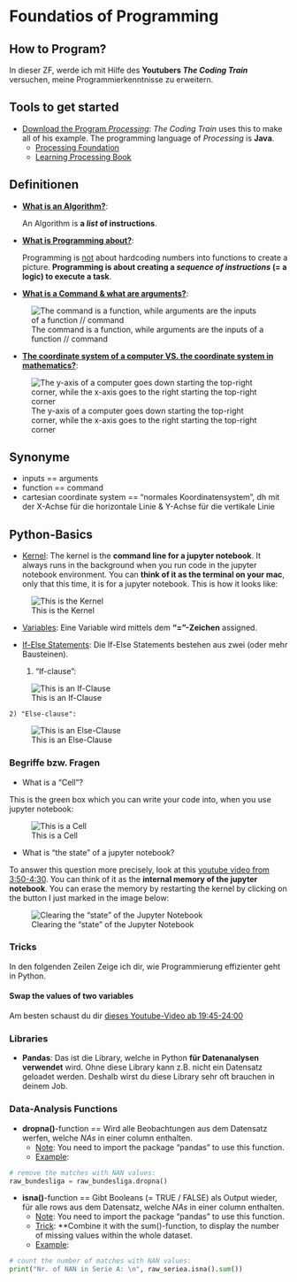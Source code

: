 # Foundatios of Programming

## How to Program?

In dieser ZF, werde ich mit Hilfe des **Youtubers _The Coding Train_** versuchen, meine Programmierkenntnisse zu erweitern.

## Tools to get started 

- [Download the Program _Processing_](http://processing.org): _The Coding Train_ uses this to make all of his example. The programming language of _Processing_ is **Java**. 
  - [Processing Foundation](https://processingfoundation.org/)
  - [Learning Processing Book](http://learningprocessing.com/)

## Definitionen

- **<u>What is an Algorithm?</u>**:

    An Algorithm is **a _list_ of instructions**.

- **<u>What is Programming about?</u>**:

    Programming is <u>not</u> about hardcoding numbers into functions to create a picture. **Programming is about creating a _sequence of instructions_ (= a logic) to execute a task**. 
    
- **<u>What is a Command & what are arguments?</u>**:

![The command is a function, while arguments are the inputs of a function // command](./bilder/programming/commands-and-arguments.PNG)

- **<u>The coordinate system of a computer VS. the coordinate system in mathematics?</u>**:

![The y-axis of a computer goes down starting the top-right corner, while the x-axis goes to the right starting the top-right corner](./bilder/programming/coordinate-system.PNG)

## Synonyme

- inputs == arguments
- function == command
- cartesian coordinate system == "normales Koordinatensystem", dh mit der X-Achse für die horizontale Linie & Y-Achse für die vertikale Linie

## Python-Basics

- <u>Kernel</u>: The kernel is the **command line for a jupyter notebook**. It always runs in the background when you run code in the jupyter notebook environment. You can **think of it as the terminal on your mac**, only that this time, it is for a jupyter notebook. This is how it looks like:

![This is the Kernel](./bilder/programming/example-kernel.png)

- <u>Variables</u>: Eine Variable wird mittels dem **"="-Zeichen** assigned. 

- <u>If-Else Statements</u>: Die If-Else Statements bestehen aus zwei (oder mehr Bausteinen).

    1) "If-clause": 
    
![This is an If-Clause](./bilder/programming/if-clause.png)

    2) "Else-clause":
    
![This is an Else-Clause](./bilder/programming/else-clause.png)

### Begriffe bzw. Fragen

- What is a "Cell"?

This is the green box which you can write your code into, when you use jupyter notebook:

![This is a Cell](./bilder/programming/example-of-a-cell.png)

- What is "the state" of a jupyter notebook?

To answer this question more precisely, look at this [youtube video from 3:50-4:30](https://www.youtube.com/watch?v=AWek49wXGzI&list=PLBZBJbE_rGRWeh5mIBhD-hhDwSEDxogDg&index=2). You can think of it as the **internal memory of the jupyter notebook**. You can erase the memory by restarting the kernel by clicking on the button I just marked in the image below:

![Clearing the "state" of the Jupyter Notebook](./bilder/programming/clear-state-of-jupyter-notebook.png)

### Tricks

In den folgenden Zeilen Zeige ich dir, wie Programmierung effizienter geht in Python.

#### Swap the values of two variables

Am besten schaust du dir [dieses Youtube-Video ab 19:45-24:00](https://www.youtube.com/watch?v=Z1Yd7upQsXY&list=PLBZBJbE_rGRWeh5mIBhD-hhDwSEDxogDg)

### Libraries

- **Pandas**: Das ist die Library, welche in Python **für Datenanalysen verwendet** wird. Ohne diese Library kann z.B. nicht ein Datensatz geloadet werden. Deshalb wirst du diese Library sehr oft brauchen in deinem Job.

### Data-Analysis Functions

- **dropna()**-function == Wird alle Beobachtungen aus dem Datensatz werfen, welche _NAs_ in einer column enthalten.
  - <u>Note</u>: You need to import the package "pandas" to use this function.
  - <u>Example</u>:
  
``` python
# remove the matches with NAN values:
raw_bundesliga = raw_bundesliga.dropna()
```

- **isna()**-function == Gibt Booleans (= TRUE / FALSE) als Output wieder, für alle rows aus dem Datensatz, welche _NAs_ in einer column enthalten.
  - <u>Note</u>: You need to import the package "pandas" to use this function.
  - <u>Trick</u>: **Combine it with the sum()-function, to display the number of missing values within the whole dataset. 
  - <u>Example</u>:
  
``` python
# count the number of matches with NAN values:
print("Nr. of NAN in Serie A: \n", raw_seriea.isna().sum())
```

